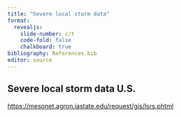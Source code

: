 ```yaml
---
title: "Severe local storm data"
format:
  revealjs:
    slide-number: c/t
    code-fold: false
    chalkboard: true
bibliography: References.bib
editor: source
---
```


## Severe local storm data U.S.

<https://mesonet.agron.iastate.edu/request/gis/lsrs.phtml>


